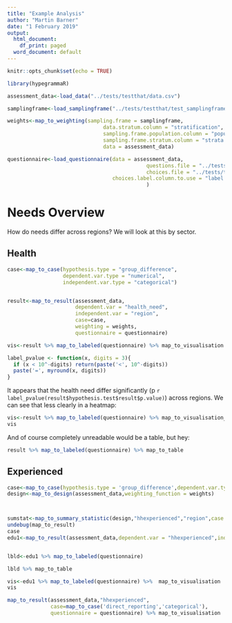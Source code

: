 ```yaml
---
title: "Example Analysis"
author: "Martin Barner"
date: "1 February 2019"
output:
  html_document:
    df_print: paged
  word_document: default
---
```


```r
knitr::opts_chunk$set(echo = TRUE)
```


```r
library(hypegrammaR)

assessment_data<-load_data("../tests/testthat/data.csv")

samplingframe<-load_samplingframe("../tests/testthat/test_samplingframe.csv")

weights<-map_to_weighting(sampling.frame = samplingframe,
                               data.stratum.column = "stratification",
                               sampling.frame.population.column = "population",
                               sampling.frame.stratum.column = "strata names",
                               data = assessment_data)

questionnaire<-load_questionnaire(data = assessment_data,
                                             questions.file = "../tests/testthat/kobo questions.csv",
                                             choices.file = "../tests/testthat/kobo choices.csv",
                                  choices.label.column.to.use = "label::English"
                                             )

```





# Needs Overview

How do needs differ across regions? We will look at this by sector.

## Health

```r


case<-map_to_case(hypothesis.type = "group_difference",
                  dependent.var.type = "numerical",
                  independent.var.type = "categorical")


result<-map_to_result(assessment_data,
                      dependent.var = "health_need",
                      independent.var = "region",
                      case=case,
                      weighting = weights,
                      questionnaire = questionnaire)


```


```r

vis<-result %>% map_to_labeled(questionnaire) %>% map_to_visualisation

```

```r
label_pvalue <- function(x, digits = 3){
  if (x < 10^-digits) return(paste('<', 10^-digits))
  paste('=', myround(x, digits))
}

```
It appears that the health need differ significantly (p `r label_pvalue(result$hypothesis.test$result$p.value)`) across regions. 
We can see that less clearly in a heatmap:

```r
vis<-result %>% map_to_labeled(questionnaire) %>% map_to_visualisation_heatmap
vis
```

And of course completely unreadable would be a table, but hey:
```r
result %>% map_to_labeled(questionnaire) %>% map_to_table
```

## Experienced
```r
case<-map_to_case(hypothesis.type = 'group_difference',dependent.var.type = 'categorical',independent.var.type = 'categorical')
design<-map_to_design(assessment_data,weighting_function = weights)



sumstat<-map_to_summary_statistic(design,"hhexperienced","region",case = case,questionnaire = questionnaire)
undebug(map_to_result)
case
edu1<-map_to_result(assessment_data,dependent.var = "hhexperienced",independent.var = 'region',case = case,questionnaire = questionnaire)


lbld<-edu1 %>% map_to_labeled(questionnaire) 

lbld %>% map_to_table

vis<-edu1 %>% map_to_labeled(questionnaire) %>%  map_to_visualisation
vis
```

```r

map_to_result(assessment_data,"hhexperienced",
              case=map_to_case('direct_reporting','categorical'),
              questionnaire = questionnaire) %>% map_to_visualisation



```









